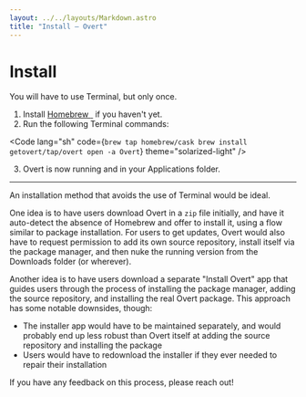 ```yaml
---
layout: ../../layouts/Markdown.astro
title: "Install – Overt"
---
```


# Install

You will have to use Terminal, but only once.

1. Install <a href="https://brew.sh" target="_blank">Homebrew <i class="bi bi-box-arrow-up-right ms-1" role="img" aria-label="External link"></i> &nbsp;</a>
   if you haven't yet.
2. Run the following Terminal commands:


<Code
  lang="sh"
  code={`brew tap homebrew/cask
brew install getovert/tap/overt
open -a Overt`}
  theme="solarized-light"
/>

3. Overt is now running and in your Applications folder.

---


<Card header="Future directions &ndash; Automating this process">
An installation method that avoids the use of Terminal would be ideal.

One idea is to have users download Overt in a `zip` file initially, and have it
auto-detect the absence of Homebrew and offer to install it, using a flow similar to
package installation. For users to get updates, Overt would also have to request
permission to add its own source repository, install itself via the package manager,
and then nuke the running version from the Downloads folder (or wherever).

Another idea is to have users download a separate "Install Overt" app that guides users
through the process of installing the package manager, adding the source repository,
and installing the real Overt package. This approach has some notable downsides, though:

- The installer app would have to be maintained separately, and would probably end up
  less robust than Overt itself at adding the source repository and installing the package
- Users would have to redownload the installer if they ever needed to repair their installation

If you have any feedback on this process, please reach out!

</Card>
